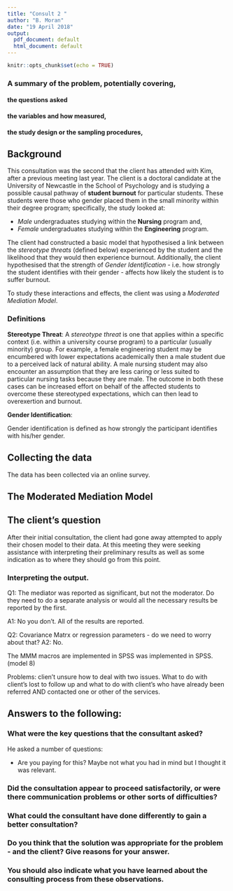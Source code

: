 ```yaml
---
title: "Consult 2 "
author: "B. Moran"
date: "19 April 2018"
output:
  pdf_document: default
  html_document: default
---
```


```r
knitr::opts_chunk$set(echo = TRUE)
```

### A summary of the problem, potentially covering,

#### the questions asked

#### the variables and how measured,

#### the study design or the sampling procedures,
## Background

This consultation was the second that the client has attended with Kim, after a previous meeting last year. The client is a doctoral candidate at the University of Newcastle in the School of Psychology and is studying a possible causal pathway of __student burnout__ for particular students. These students were those who gender placed them in the small minority within their degree program; specifically, the study looked at:

* _Male_ undergraduates studying within the __Nursing__ program and,
* _Female_ undergraduates studying within the __Engineering__ program.

The client had constructed a basic model that hypothesised a link between the _stereotype threats_ (defined below) experienced by the student and the likelihood that they would then experience burnout. Additionally, the client hypothesised that the strength of _Gender Identification_ - i.e. how strongly the student identifies with their gender - affects how likely the student is to suffer burnout. 

To study these interactions and effects, the client was using a _Moderated Mediation Model_.

### Definitions

__Stereotype Threat__: A _stereotype threat_ is one that applies within a specific context (i.e. within a university course program) to a particular (usually minority) group. For example, a female engineering student may be encumbered with lower expectations academically then a male student due to a perceived lack of natural ability. A male nursing student may also encounter an assumption that they are less caring or less suited to particular nursing tasks because they are male. The outcome in both these cases can be increased effort on behalf of the affected students to overcome these stereotyped expectations, which can then lead to overexertion and burnout.

__Gender Identification__: 

Gender identification is defined as how strongly the participant identifies with his/her gender.


## Collecting the data

The data has been collected via an online survey.

## The Moderated Mediation Model



## The client's question

After their initial consultation, the client had gone away attempted to apply their chosen model to their data. At this meeting they were seeking assistance with interpreting their preliminary results as well as some indication as to where they should go from this point.

### Interpreting the output.

Q1: The mediator was reported as significant, but not the moderator. Do they need to do a separate analysis or would all the necessary results be reported by the first. 

A1: No you don't. All of the results are reported.

Q2: Covariance Matrx or regression parameters - do we need to worry about that?
A2: No. 


The MMM macros are implemented in SPSS was implemented in SPSS. (model 8)

Problems: clien't unsure how to deal with two issues. What to do with client's lost to follow up and what to do with client's who have already been referred AND contacted one or other of the services.








## Answers to the following:

### What were the key questions that the consultant asked?

He asked a number of questions:

* Are you paying for this? Maybe not what you had in mind but I thought it was relevant.



### Did the consultation appear to proceed satisfactorily, or were there communication problems or other sorts of difficulties?



### What could the consultant have done differently to gain a better consultation?



### Do you think that the solution was appropriate for the problem - and the client? Give reasons for your answer.



### You should also indicate what you have learned about the consulting process from these observations.


